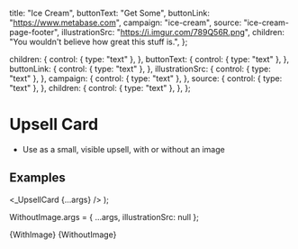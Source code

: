 
  title: "Ice Cream",
  buttonText: "Get Some",
  buttonLink: "https://www.metabase.com",
  campaign: "ice-cream",
  source: "ice-cream-page-footer",
  illustrationSrc: "https://i.imgur.com/789Q56R.png",
  children: "You wouldn't believe how great this stuff is.",
};

  children: {
    control: { type: "text" },
  },
  buttonText: {
    control: { type: "text" },
  },
  buttonLink: {
    control: { type: "text" },
  },
  illustrationSrc: {
    control: { type: "text" },
  },
  campaign: {
    control: { type: "text" },
  },
  source: {
    control: { type: "text" },
  },
  children: {
    control: { type: "text" },
  },
};

<Meta
  title="Upsells/Card"
  component={_UpsellCard}
  args={args}
  argTypes={argTypes}
/>

# Upsell Card

- Use as a small, visible upsell, with or without an image

## Examples

  <ReduxProvider>
    <Flex justify="center">
      <_UpsellCard {...args} />
    </Flex>
  </ReduxProvider>
);


WithoutImage.args = { ...args, illustrationSrc: null };

<Canvas>
  <Story name="With Image">{WithImage}</Story>
</Canvas>

<Canvas>
  <Story name="Without Image">{WithoutImage}</Story>
</Canvas>
